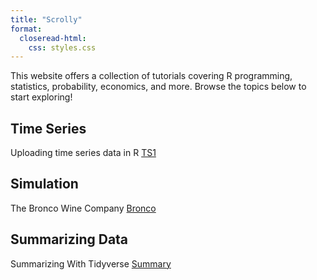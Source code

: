 ```yaml
---
title: "Scrolly"
format: 
  closeread-html:
    css: styles.css
---
```


This website offers a collection of tutorials covering R programming, statistics, probability, economics, and more. Browse the topics below to start exploring!

## Time Series

Uploading time series data in R [TS1](TS1.qmd)

## Simulation

The Bronco Wine Company [Bronco](Bronco.qmd)

## Summarizing Data

Summarizing With Tidyverse [Summary](Summary.qmd)

